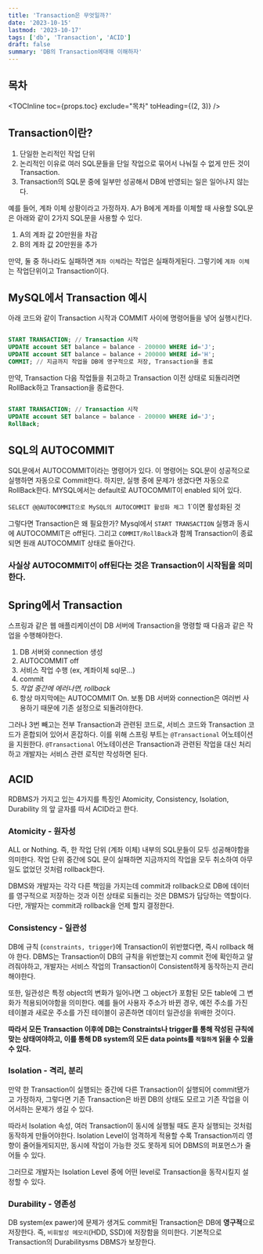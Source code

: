 ```yaml
---
title: 'Transaction은 무엇일까?'
date: '2023-10-15'
lastmod: '2023-10-17'
tags: ['db', 'Transaction', 'ACID']
draft: false
summary: 'DB의 Transaction에대해 이해하자'
---
```


## 목차

<TOCInline toc={props.toc} exclude="목차" toHeading={(2, 3)} />

## Transaction이란?

1. 단일한 논리적인 작업 단위
2. 논리적인 이유로 여러 SQL문들을 단일 작업으로 묶어서 나눠질 수 없게 만든 것이 Transaction.
3. Transaction의 SQL문 중에 일부만 성공해서 DB에 반영되는 일은 일어나지 않는다.

예를 들어, 계좌 이체 상황이라고 가정하자. A가 B에게 계좌를 이체할 때 사용할 SQL문은 아래와 같이 2가지 SQL문을 사용할 수 있다.

1. A의 계좌 값 20만원을 차감
2. B의 계좌 값 20만원을 추가

만약, 둘 중 하나라도 실패하면 `계좌 이체`라는 작업은 실패하게된다. 그렇기에 `계좌 이체`는 작업단위이고 Transaction이다.

## MySQL에서 Transaction 예시

아래 코드와 같이 Transaction 시작과 COMMIT 사이에 명령어들을 넣어 실행시킨다.

```mysql:Transaction.sql

START TRANSACTION; // Transaction 시작
UPDATE account SET balance = balance - 200000 WHERE id='J';
UPDATE account SET balance = balance + 200000 WHERE id='H';
COMMIT; // 지금까지 작업을 DB에 영구적으로 저장, Transaction을 종료
```

만약, Transaction 다음 작업들을 취고하고 Transaction 이전 상태로 되돌리려면 RollBack하고 Transaction을 종료한다.

```mysql:RollBack.sql

START TRANSACTION; // Transaction 시작
UPDATE account SET balance = balance - 200000 WHERE id='J';
RollBack;
```

## SQL의 AUTOCOMMIT

SQL문에서 AUTOCOMMIT이라는 명령어가 있다. 이 명령어는 SQL문이 성공적으로 실행하면 자동으로 Commit한다. 하지만, 실행 중에 문제가 생겼다면 자동으로 RollBack한다. MYSQL에서는 default로 AUTOCOMMIT이 enabled 되어 있다.

`SELECT @@AUTOCOMMIT으로 MySQL의 AUTOCOMMIT 활성화 체그 `1`이면 활성화된 것

그렇다면 Transaction은 왜 필요한가? Mysql에서 `START TRANSACTION` 실행과 동시에 AUTOCOMMIT은 off된다. 그리고 `COMMIT/RollBack`과 함께 Transaction이 종료되면 원래 AUTOCOMMIT 상태로 돌아간다.

### 사실상 AUTOCOMMIT이 off된다는 것은 Transaction이 시작됨을 의미한다.

## Spring에서 Transaction

스프링과 같은 웹 애플리케이션이 DB 서버에 Transaction을 명령할 때 다음과 같은 작업을 수행해야한다.

1. DB 서버와 connection 생성
2. AUTOCOMMIT off
3. 서비스 작업 수행 (ex, 계좌이체 sql문...)
4. commit
5. _작업 중간에 에러나면, rollback_
6. 항상 마지막에는 AUTOCOMMIT On. 보통 DB 서버와 connection은 여러번 사용하기 때문에 기존 설정으로 되돌려야한다.

그러나 3번 빼고는 전부 Transaction과 관련된 코드로, 서비스 코드와 Transaction 코드가 혼합되어 있어서 혼잡하다. 이를 위해 스프링 부트는 `@Transactional` 어노테이션을 지원한다. `@Transactional` 어노테이션은 Transaction과 관련된 작업을 대신 처리하고 개발자는 서비스 관련 로직만 작성하면 된다.

## ACID

RDBMS가 가지고 있는 4가지를 특징인 Atomicity, Consistency, Isolation, Durability
의 앞 글자를 따서 ACID라고 한다.

### Atomicity - 원자성

ALL or Nothing. 즉, 한 작업 단위 (계좌 이체) 내부의 SQL문들이 모두 성공해야함을 의미한다. 작업 단위 중간에 SQL 문이 실패하면 지금까지의 작업을 모두 취소하여 아무 일도 없었던 것처럼 rollback한다.

DBMS와 개발자는 각각 다른 책임을 가지는데 commit과 rollback으로 DB에 데이터를 영구적으로 저장하는 것과 이전 상태로 되돌리는 것은 DBMS가 담당하는 역할이다. 다만, 개발자는 commit과 rollback을 언제 할지 결정한다.

### Consistency - 일관성

DB에 규칙 (`constraints, trigger`)에 Transaction이 위반했다면, 즉시 rollback 해야 한다.
DBMS는 Transaction이 DB의 규칙을 위반했는지 commit 전에 확인하고 알려줘야하고, 개발자는 서비스 작업의 Transaction이 Consistent하게 동작하는지 관리해야한다.

또한, 일관성은 특정 object의 변화가 일어나면 그 object가 포함된 모든 table에 그 변화가 적용되어야함을 의미한다. 예를 들어 사용자 주소가 바뀐 경우, 예전 주소를 가진 테이블과 새로운 주소를 가진 테이블이 공존하면 데이터 일관성을 위배한 것이다.

**따라서 모든 Transaction 이후에 DB는 Constraints나 trigger를 통해 작성된 규칙에 맞는 상태여야하고, 이를 통해 DB system의 모든 data points를 `적절하게` 읽을 수 있을 수 있다.**

### Isolation - 격리, 분리

만약 한 Transaction이 실행되는 중간에 다른 Transaction이 실행되어 commit됐가고 가정하자, 그렇다면 기존 Transaction은 바뀐 DB의 상태도 모르고 기존 작업을 이어서하는 문제가 생길 수 있다.

따라서 Isolation 속성, 여러 Transaction이 동시에 실행될 때도 혼자 실행되는 것처럼 동작하게 만들어야한다.
Isolation Level이 엄격하게 적용할 수록 Transaction끼리 영향이 줄어들게되지만, 동시에 작업이 가능한 것도 못하게 되어 DBMS의 퍼포먼스가 줄어들 수 있다.

그러므로 개발자는 Isolation Level 중에 어떤 level로 Transaction을 동작시킬지 설정할 수 있다.

### Durability - 영존성

DB system(ex pawer)에 문제가 생겨도 commit된 Transaction은 DB에 **영구적**으로 저장한다. 즉, `비휘발성 메모리`(HDD, SSD)에 저장함을 의미한다.
기본적으로 Transaction의 Durabilitysms DBMS가 보장한다.
